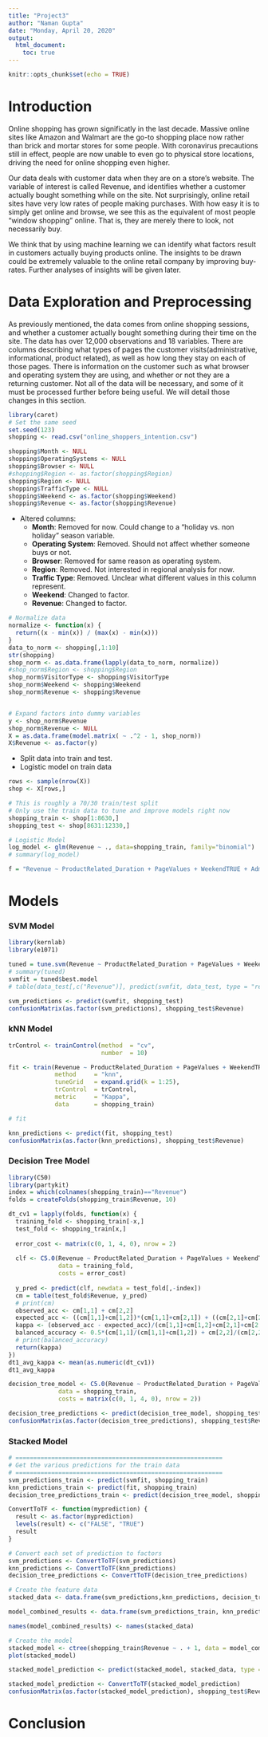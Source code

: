 ```yaml
---
title: "Project3"
author: "Naman Gupta"
date: "Monday, April 20, 2020"
output: 
  html_document:
    toc: true
---
```


```r
knitr::opts_chunk$set(echo = TRUE)
```

# Introduction

Online shopping has grown significatly in the last decade. Massive online sites like Amazon and Walmart are the go-to shopping place now rather than brick and mortar stores for some people. With coronavirus precautions still in effect, people are now unable to even go to physical store locations, driving the need for online shopping even higher. 

Our data deals with customer data when they are on a store's website. The variable of interest is called Revenue, and identifies whether a customer actually bought something while on the site. Not surprisingly, online retail sites have very low rates of people making purchases. With how easy it is to simply get online and browse, we see this as the equivalent of most people "window shopping" online. That is, they are merely there to look, not necessarily buy.

We think that by using machine learning we can identify what factors result in customers actually buying products online. The insights to be drawn could be extremely valuable to the online retail company by improving buy-rates. Further analyses of insights will be given later.

# Data Exploration and Preprocessing

As previously mentioned, the data comes from online shopping sessions, and whether a customer actually bought something during their time on the site. The data has over 12,000 observations and 18 variables. There are columns describing what types of pages the customer visits(administrative, informational, product related), as well as how long they stay on each of those pages. There is information on the customer such as what browser and operating system they are using, and whether or not they are a returning customer. Not all of the data will be necessary, and some of it must be processed further before being useful. We will detail those changes in this section. 

```r
library(caret)
# Set the same seed
set.seed(123)
shopping <- read.csv("online_shoppers_intention.csv")

shopping$Month <- NULL
shopping$OperatingSystems <- NULL
shopping$Browser <- NULL
#shopping$Region <- as.factor(shopping$Region)
shopping$Region <- NULL
shopping$TrafficType <- NULL
shopping$Weekend <- as.factor(shopping$Weekend)
shopping$Revenue <- as.factor(shopping$Revenue)
```

* Altered columns:
    + **Month**: Removed for now. Could change to a "holiday vs. non holiday" season variable.
    + **Operating System**: Removed. Should not affect whether someone buys or not.
    + **Browser**: Removed for same reason as operating system.
    + **Region**: Removed. Not interested in regional analysis for now.
    + **Traffic Type**: Removed. Unclear what different values in this column represent.
    + **Weekend**: Changed to factor.
    + **Revenue**: Changed to factor.

```r
# Normalize data
normalize <- function(x) {
  return((x - min(x)) / (max(x) - min(x)))
}
data_to_norm <- shopping[,1:10]
str(shopping)
shop_norm <- as.data.frame(lapply(data_to_norm, normalize))
#shop_norm$Region <- shopping$Region
shop_norm$VisitorType <- shopping$VisitorType
shop_norm$Weekend <- shopping$Weekend
shop_norm$Revenue <- shopping$Revenue


# Expand factors into dummy variables
y <- shop_norm$Revenue
shop_norm$Revenue <- NULL
X = as.data.frame(model.matrix( ~ .^2 - 1, shop_norm))
X$Revenue <- as.factor(y)
```

* Split data into train and test.
* Logistic model on train data

```r
rows <- sample(nrow(X))
shop <- X[rows,]

# This is roughly a 70/30 train/test split
# Only use the train data to tune and improve models right now
shopping_train <- shop[1:8630,]
shopping_test <- shop[8631:12330,]

# Logistic Model
log_model <- glm(Revenue ~ ., data=shopping_train, family="binomial")
# summary(log_model)

f = "Revenue ~ ProductRelated_Duration + PageValues + WeekendTRUE + Administrative:PageValues + Informational:PageValues + Informational:VisitorTypeReturning_Visitor + Informational_Duration:SpecialDay + ProductRelated:ProductRelated_Duration + ProductRelated:PageValues + BounceRates:PageValues + ExitRates:PageValues + ExitRates:VisitorTypeReturning_Visitor + PageValues:SpecialDay + PageValues:WeekendTRUE + VisitorTypeReturning_Visitor:WeekendTRUE"
```

# Models

### SVM Model

```r
library(kernlab)
library(e1071)

tuned = tune.svm(Revenue ~ ProductRelated_Duration + PageValues + WeekendTRUE + Administrative:PageValues + Informational:PageValues + Informational:VisitorTypeReturning_Visitor + Informational_Duration:SpecialDay + ProductRelated:ProductRelated_Duration + ProductRelated:PageValues + BounceRates:PageValues + ExitRates:PageValues + ExitRates:VisitorTypeReturning_Visitor + PageValues:SpecialDay + PageValues:WeekendTRUE + VisitorTypeReturning_Visitor:WeekendTRUE, data = shopping_train, class.weights=c("FALSE"=0.44, "TRUE"=1), tunecontrol=tune.control(cross=10))
# summary(tuned)
svmfit = tuned$best.model
# table(data_test[,c("Revenue")], predict(svmfit, data_test, type = "response"))

svm_predictions <- predict(svmfit, shopping_test)
confusionMatrix(as.factor(svm_predictions), shopping_test$Revenue)
```

### kNN Model

```r
trControl <- trainControl(method  = "cv",
                          number  = 10)

fit <- train(Revenue ~ ProductRelated_Duration + PageValues + WeekendTRUE + Administrative:PageValues + Informational:PageValues + Informational:VisitorTypeReturning_Visitor + Informational_Duration:SpecialDay + ProductRelated:ProductRelated_Duration + ProductRelated:PageValues + BounceRates:PageValues + ExitRates:PageValues + ExitRates:VisitorTypeReturning_Visitor + PageValues:SpecialDay + PageValues:WeekendTRUE + VisitorTypeReturning_Visitor:WeekendTRUE,
             method     = "knn",
             tuneGrid   = expand.grid(k = 1:25),
             trControl  = trControl,
             metric     = "Kappa",
             data       = shopping_train)

# fit

knn_predictions <- predict(fit, shopping_test)
confusionMatrix(as.factor(knn_predictions), shopping_test$Revenue)
```

### Decision Tree Model

```r
library(C50)
library(partykit)
index = which(colnames(shopping_train)=="Revenue")
folds = createFolds(shopping_train$Revenue, 10)

dt_cv1 = lapply(folds, function(x) {
  training_fold <- shopping_train[-x,]
  test_fold <- shopping_train[x,]
  
  error_cost <- matrix(c(0, 1, 4, 0), nrow = 2)
  
  clf <- C5.0(Revenue ~ ProductRelated_Duration + PageValues + WeekendTRUE + Administrative:PageValues + Informational:PageValues + Informational:VisitorTypeReturning_Visitor + Informational_Duration:SpecialDay + ProductRelated:ProductRelated_Duration + ProductRelated:PageValues + BounceRates:PageValues + ExitRates:PageValues + ExitRates:VisitorTypeReturning_Visitor + PageValues:SpecialDay + PageValues:WeekendTRUE + VisitorTypeReturning_Visitor:WeekendTRUE,
              data = training_fold,
              costs = error_cost)
  
  y_pred <- predict(clf, newdata = test_fold[,-index])
  cm = table(test_fold$Revenue, y_pred)
  # print(cm)
  observed_acc <- cm[1,1] + cm[2,2]
  expected_acc <- ((cm[1,1]+cm[1,2])*(cm[1,1]+cm[2,1]) + ((cm[2,1]+cm[2,2])*(cm[1,2]+cm[2,2])))/(cm[1,1]+cm[1,2]+cm[2,1]+cm[2,2])
  kappa <- (observed_acc - expected_acc)/(cm[1,1]+cm[1,2]+cm[2,1]+cm[2,2] - expected_acc)
  balanced_accuracy <- 0.5*(cm[1,1]/(cm[1,1]+cm[1,2]) + cm[2,2]/(cm[2,2]+cm[2,1]))
  # print(balanced_accuracy)
  return(kappa)
})
dt1_avg_kappa <- mean(as.numeric(dt_cv1))
dt1_avg_kappa

decision_tree_model <- C5.0(Revenue ~ ProductRelated_Duration + PageValues + WeekendTRUE + Administrative:PageValues + Informational:PageValues + Informational:VisitorTypeReturning_Visitor + Informational_Duration:SpecialDay + ProductRelated:ProductRelated_Duration + ProductRelated:PageValues + BounceRates:PageValues + ExitRates:PageValues + ExitRates:VisitorTypeReturning_Visitor + PageValues:SpecialDay + PageValues:WeekendTRUE + VisitorTypeReturning_Visitor:WeekendTRUE,
              data = shopping_train,
              costs = matrix(c(0, 1, 4, 0), nrow = 2))

decision_tree_predictions <- predict(decision_tree_model, shopping_test)
confusionMatrix(as.factor(decision_tree_predictions), shopping_test$Revenue)
```

### Stacked Model

```r
# ==========================================================
# Get the various predictions for the train data
# ==========================================================
svm_predictions_train <- predict(svmfit, shopping_train)
knn_predictions_train <- predict(fit, shopping_train)
decision_tree_predictions_train <- predict(decision_tree_model, shopping_train)

ConvertToTF <- function(myprediction) {
  result <- as.factor(myprediction)
  levels(result) <- c("FALSE", "TRUE")
  result
}

# Convert each set of prediction to factors
svm_predictions <- ConvertToTF(svm_predictions)
knn_predictions <- ConvertToTF(knn_predictions)
decision_tree_predictions <- ConvertToTF(decision_tree_predictions)

# Create the feature data
stacked_data <- data.frame(svm_predictions,knn_predictions, decision_tree_predictions)

model_combined_results <- data.frame(svm_predictions_train, knn_predictions_train, decision_tree_predictions_train)

names(model_combined_results) <- names(stacked_data)

# Create the model
stacked_model <- ctree(shopping_train$Revenue ~ . + 1, data = model_combined_results)
plot(stacked_model)

stacked_model_prediction <- predict(stacked_model, stacked_data, type = "response")

stacked_model_prediction <- ConvertToTF(stacked_model_prediction)
confusionMatrix(as.factor(stacked_model_prediction), shopping_test$Revenue)
```

# Conclusion







